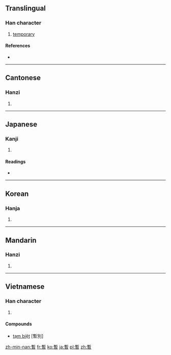 {{also|暂}}
==Translingual==

===Han character===
{{Han char|rn=72|rad=日|as=11|sn=15|four=5260<sub>2</sub>|canj=十中日 (JLA)|ids=⿱[[斬]][[日]]}}

# [[temporary]]

====References====
* {{Han ref|kx=0499.150|dkj=14120|dj=0868.200|hdz=21533.030|uh=66AB|ud=26283|bh=BCC8|bd=48328}}

----

==Cantonese==

===Hanzi===
{{yue-hanzi|jyut=[[zaam6]]|y=jaam6|sim=暂}}

# {{defn|lang=yue|sort=日11}}

----

==Japanese==

===Kanji===
{{ja-kanji|grade=c|rs=日11}}

# {{defn|lang=ja|sort=日11}}

====Readings====
* {{ja-readings|on=[[ざん]] (zan)|kun=[[しばらく]] (shibaraku)}}

----

==Korean==

===Hanja===
{{ko-hanja|hangeul=잠|eumhun=|rv=jam|mr=cham|y=cam}}

# {{defn|lang=ko|sort=日11}}

----

==Mandarin==

===Hanzi===
{{cmn-hanzi|sim=暂|pin=[[zàn]] ([[zan4]])|wg=tsan<sup>4</sup>}}

# {{defn|lang=cmn|sort=日11}}

----

==Vietnamese==

===Han character===
{{vi-hantu|tạm|rs=日11}}

# {{defn|lang=vi|sort=日11}}

====Compounds====
* [[tạm biệt]] [暫別]

[[zh-min-nan:暫]]
[[fr:暫]]
[[ko:暫]]
[[ja:暫]]
[[pl:暫]]
[[zh:暫]]